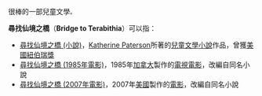 很棒的一部兒童文學<code>。</code>

'''尋找仙境之橋'''（'''Bridge to Terabithia'''）可以指：
* [[尋找仙境之橋_(小說)|尋找仙境之橋 (小說)]]，[[:en:Katherine_Paterson|Katherine Paterson]]所著的[[兒童文學|兒童文學]][[小說|小說]]作品，曾獲[[美國|美國]][[紐伯瑞獎|紐伯瑞獎]]
* [[尋找仙境之橋_(1985年電影)|尋找仙境之橋 (1985年電影)]]，1985年[[加拿大|加拿大]]製作的[[電視電影|電視電影]]，改編自同名小說
* [[尋找仙境之橋_(2007年電影)|尋找仙境之橋 (2007年電影)]]，2007年[[美國|美國]]製作的[[電影|電影]]，改編自同名小說

{{Disambiguation|Cat=六字作品消歧义}}
